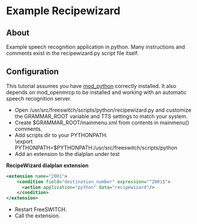
# Example Recipewizard 

 

## About

Example speech recognition application in python. Many instructions and comments exist in the recipewizard.py script file itself.

## Configuration

This tutorial assumes you have [mod\_python](../mod_python_1048940.mdx#eol) correctly installed. It also depends on mod\_openmrcp to be installed and working with an automatic speech recognition server.

* Open /usr/src/freeswitch/scripts/python/recipewizard.py and customize the GRAMMAR\_ROOT variable and TTS settings to match your system.
* Create $GRAMMAR\_ROOT/mainmenu.xml from contents in mainmenu() comments.
* Add scripts dir to your PYTHONPATH.  
\export PYTHONPATH=$PYTHONPATH:/usr/src/freeswitch/scripts/python
* Add an extension to the dialplan under test

**RecipeWizard dialplan extension**

```xml
<extension name="2001">
    <condition field="destination_number" expression="^2001$">
      <action application="python" data="recipewizard"/>
    </condition>
</extension>
```

* Restart FreeSWITCH.
* Call the extension.


